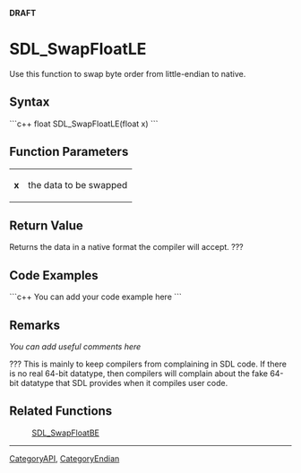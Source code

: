 <!-- pragma section-numbers off -->
<!-- pragma disable-camelcase -->
'''DRAFT'''

= SDL_SwapFloatLE =
Use this function to swap byte order from little-endian to native.


== Syntax ==
```c++
float SDL_SwapFloatLE(float x)
```

== Function Parameters ==
{|
|'''x'''
|the data to be swapped
|}

== Return Value ==
Returns the data in a native format the compiler will accept. ???

== Code Examples ==
```c++
You can add your code example here
```

== Remarks ==
''You can add useful comments here''

???  This is mainly to keep compilers from complaining in SDL code.  If there is no real 64-bit datatype, then compilers will complain about the fake 64-bit datatype that SDL provides when it compiles user code.

== Related Functions ==
:[[SDL_SwapFloatBE]]

----
[[CategoryAPI]], [[CategoryEndian]]
